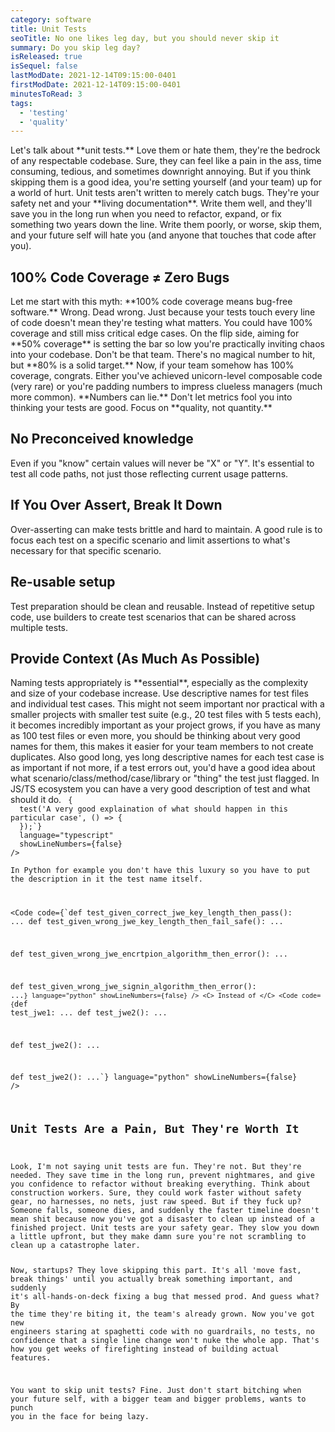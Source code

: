 ```yaml
---
category: software
title: Unit Tests
seoTitle: No one likes leg day, but you should never skip it
summary: Do you skip leg day?
isReleased: true
isSequel: false
lastModDate: 2021-12-14T09:15:00-0401
firstModDate: 2021-12-14T09:15:00-0401
minutesToRead: 3
tags:
  - 'testing'
  - 'quality'
---
```


<C>
Let's talk about **unit tests.** Love them or hate them, they're the bedrock of any respectable codebase. Sure, they can feel like a pain in the ass, time consuming, tedious, and sometimes downright annoying. But if you think skipping them is a good idea, you're setting yourself (and your team) up for a world of hurt.
</C>

<C>
Unit tests aren't written to merely catch bugs. They're your safety net and your **living documentation**. Write them well, and they'll save you in the long run when you need to refactor, expand, or fix something two years down the line. Write them poorly, or worse, skip them, and your future self will hate you (and anyone that touches that code after you).
</C>

<H2 id='coverage'>100% Code Coverage ≠ Zero Bugs</H2>
<C>
Let me start with this myth: **100% code coverage means bug-free software.** Wrong. Dead wrong. Just because your tests touch every line of code doesn't mean they're testing what matters. You could have 100% coverage and still miss critical edge cases.
</C>

<C>
On the flip side, aiming for **50% coverage** is setting the bar so low you're practically inviting chaos into your codebase. Don't be that team. There's no magical number to hit, but **80% is a solid target.** 
</C>

<C>
Now, if your team somehow has 100% coverage, congrats. Either you've achieved unicorn-level composable code (very rare) or you're padding numbers to impress clueless managers (much more common). **Numbers can lie.** Don't let metrics fool you into thinking your tests are good. Focus on **quality, not quantity.**
</C>

<H2>No Preconceived knowledge</H2>
<C>
Even if you "know" certain values will never be "X" or "Y". It's essential to test all code paths, not just those reflecting current usage patterns.
</C>

<H2>If You Over Assert, Break  It Down</H2>
<C>
Over-asserting can make tests brittle and hard to maintain. A good rule is to focus each test on a specific scenario and limit assertions to what's necessary for that specific scenario.
</C>
<H2>Re-usable setup</H2>
<C>
Test preparation should be clean and reusable. Instead of repetitive setup code, use <L href="https://en.wikipedia.org/wiki/Builder_pattern">builders</L> to create test scenarios that can be shared across multiple tests.
</C>
<H2>Provide Context (As Much As Possible)</H2>
<C>
Naming tests appropriately is **essential**, especially as the complexity and size of your codebase increase. Use descriptive names for test files and individual test cases.  This might not seem important nor practical with a smaller projects with smaller test suite (e.g., 20 test files with 5 tests each), it becomes incredibly important as your project grows, if you have as many as 100 test files or even more, you should be thinking about very good names for them, this makes it easier for your team members to not create duplicates. Also good long, yes long descriptive names for each test case is as important if not more,  if a test errors out, you'd have a good idea about what scenario/class/method/case/library or "thing" the test just flagged.
</C>
<C>
In JS/TS ecosystem you can have a very good description of test and what should it do.
</C>
<Code
  code={`describe("A very good description over what you're testing", () => {
  test('A very good explaination of what should happen in this particular case', () => {
  });`}
  language="typescript"
  showLineNumbers={false}
/>
<C>
In Python for example you don't have this luxury so you have to put the description in it the test name itself.
</C>

<Code
  code={`def test_given_correct_jwe_key_length_then_pass():
	...
def test_given_wrong_jwe_key_length_then_fail_safe():
	...

def test_given_wrong_jwe_encrtpion_algorithm_then_error():
	...
	
def test_given_wrong_jwe_signin_algorithm_then_error():
	...`}
  language="python"
  showLineNumbers={false}
/>
<C>
Instead of
</C>
<Code
  code={`def test_jwe1:
	...
def test_jwe2():
	...

def test_jwe2():
	...
	
def test_jwe2():
	...`}
  language="python"
  showLineNumbers={false}
/>

<H2 id='final-thoughts'>Unit Tests Are a Pain, But They're Worth It</H2>
<C>
Look, I'm not saying unit tests are fun. They're not. But they're needed. They save time in the long run, prevent nightmares, and give you confidence to refactor without breaking everything. Think about construction workers. Sure, they could work faster without safety gear, no harnesses, no nets, just raw speed. But if they fuck up? Someone falls, someone dies, and suddenly the faster timeline doesn't mean shit because now you've got a disaster to clean up instead of a finished project. Unit tests are your safety gear. They slow you down a little upfront, but they make damn sure you're not scrambling to clean up a catastrophe later.

Now, startups? They love skipping this part. It's all 'move fast, break things' until you actually break something important, and suddenly it's all-hands-on-deck fixing a bug that messed prod. And guess what? By the time they're biting it, the team's already grown. Now you've got new engineers staring at spaghetti code with no guardrails, no tests, no confidence that a single line change won't nuke the whole app. That's how you get weeks of firefighting instead of building actual features.

You want to skip unit tests? Fine. Just don't start bitching when your future self, with a bigger team and bigger problems, wants to punch you in the face for being lazy.
</C>